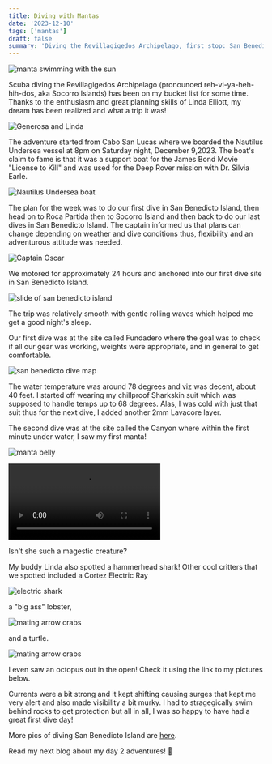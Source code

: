 ```yaml
---
title: Diving with Mantas
date: '2023-12-10'
tags: ['mantas']
draft: false
summary: 'Diving the Revillagigedos Archipelago, first stop: San Benedicto Island.'
---
```


<Image
  src="/static/images/revillagegidos_day1/MantaSun.jpg"
  width={800}
  height={600}
  alt="manta swimming with the sun"
/>

Scuba diving the Revillagigedos Archipelago (pronounced reh-vi-ya-heh-hih-dos, aka Socorro Islands) has been on my bucket list for some time. Thanks to the enthusiasm and great planning skills of Linda Elliott, my dream has been realized and what a trip it was!

<Image
  src="/static/images/revillagegidos_day1/g_linda.jpg"
  width={800}
  height={600}
  alt="Generosa and Linda"
/>

The adventure started from Cabo San Lucas where we boarded the Nautilus Undersea vessel at 8pm on Saturday night, December 9,2023. The boat's claim to fame is that it was a support boat for the James Bond Movie "License to Kill" and was used for the Deep Rover mission with Dr. Silvia Earle.

<Image
  src="/static/images/revillagegidos_day1/nautilus.jpg"
  width={800}
  height={600}
  alt="Nautilus Undersea boat"
/>

The plan for the week was to do our first dive in San Benedicto Island, then head on to Roca Partida then to Socorro Island and then back to do our last dives in San Benedicto Island. The captain informed us that plans can change depending on weather and dive conditions thus, flexibility and an adventurous attitude was needed.

<Image
  src="/static/images/revillagegidos_day1/chapo_revillagigedos.jpg"
  width={800}
  height={600}
  alt="Captain Oscar"
/>

We motored for approximately 24 hours and anchored into our first dive site in San Benedicto Island.

<Image
  src="/static/images/revillagegidos_day1/san_benedicto.jpg"
  width={800}
  height={600}
  alt="slide of san benedicto island"
/>

The trip was relatively smooth with gentle rolling waves which helped me get a good night's sleep.

Our first dive was at the site called Fundadero where the goal was to check if all our gear was working, weights were appropriate, and in general to get comfortable.

<Image
  src="/static/images/revillagegidos_day1/benedicto_dive_map.jpg"
  width={800}
  height={600}
  alt="san benedicto dive map"
/>

The water temperature was around 78 degrees and viz was decent, about 40 feet. I started off wearing my chillproof Sharkskin suit which was supposed to handle temps up to 68 degrees. Alas, I was cold with just that suit thus for the next dive, I added another 2mm Lavacore layer.

The second dive was at the site called the Canyon where within the first minute under water, I saw my first manta!

<Image
  src="/static/images/revillagegidos_day1/manta-belly.jpg"
  width={800}
  height={600}
  alt="manta belly"
/>

<Video
  src="../../videos/MantaSanBenedicto.mov"
  playbackId="
vIONVKb01J9kkKxzlDm2nszTMGqiCCxN00w1Ymu8GwN2A"
/>

Isn't she such a magestic creature?

My buddy Linda also spotted a hammerhead shark! Other cool critters that we spotted included a Cortez Electric Ray

<Image
  src="/static/images/revillagegidos_day1/elec_shark.jpg"
  width={800}
  height={600}
  alt="electric shark"
/>

a "big ass" lobster,

<Image
  src="/static/images/revillagegidos_day1/lobster.jpg"
  width={800}
  height={600}
  alt="mating arrow crabs"
/>

and a turtle.

<Image
  src="/static/images/revillagegidos_day1/turtle.jpg"
  width={800}
  height={600}
  alt="mating arrow crabs"
/>

I even saw an octopus out in the open! Check it using the link to my pictures below.

Currents were a bit strong and it kept shifting causing surges that kept me very alert and also made visibility a bit murky. I had to stragegically swim behind rocks to get protection but all in all, I was so happy to have had a great first dive day!

More pics of diving San Benedicto Island are [here](https://generosalitton.smugmug.com/Revillagigedos-SanBenedicto-Day1/n-NQ3QFM/).

Read my next blog about my day 2 adventures! 👋
